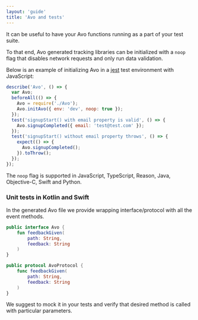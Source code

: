 ```yaml
---
layout: 'guide'
title: 'Avo and tests'
---
```



It can be useful to have your Avo functions running as a part of your test suite.

To that end, Avo generated tracking libraries can be initialized with a `noop` flag
that disables network requests and only run data validation.

Below is an example of initializing Avo in a [jest](https://jestjs.io) test environment with JavaScript:

```js
describe('Avo', () => {
  var Avo;
  beforeAll(() => {
    Avo = require('./Avo');
    Avo.initAvo({ env: 'dev', noop: true });
  });
  test('signupStart() with email property is valid', () => {
    Avo.signupCompleted({ email: 'test@test.com' });
  });
  test('signupStart() without email property throws', () => {
    expect(() => {
      Avo.signupCompleted();
    }).toThrow();
  });
});
```

The `noop` flag is supported in JavaScript, TypeScript, Reason, Java, Objective-C, Swift and Python.


### Unit tests in Kotlin and Swift

In the generated Avo file we provide wrapping interface/protocol with all the event methods.

```kotlin
public interface Avo {
    fun feedbackGiven(
        path: String,
        feedback: String
    ) 
}
```

```swift
public protocol AvoProtocol {
    func feedbackGiven(
        path: String,
        feedback: String
    )
}
```


We suggest to mock it in your tests and verify that desired method is called with particular parameters.